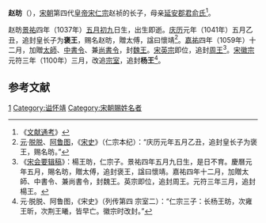 {{Otheruses|趙昉 (順治進士)|other=同名或類似名的其它條目描述}}
'''赵昉'''（{{bd|1037年|6月24日|1037年|6月24日|catIdx=Z赵}}），[[宋朝|宋朝]]第四代[[皇帝|皇帝]][[宋仁宗|宋仁宗]]赵祯的长子，母亲[[俞德妃|延安郡君俞氏]]<ref>《[[文献通考|文献通考]]》</ref>。

赵昉[[景祐|景祐]]四年（1037年）[[五月初九|五月初九]]日生，出生即逝。[[庆历|庆历]]元年（1041年）五月乙丑，追封皇长子为'''褒王'''，赐名赵昉，贈太傅，諡曰懷靖<ref>[[元朝|元]]·[[脱脱|脱脱]]、[[阿鲁图|阿鲁图]]，《[[宋史|宋史]]》（仁宗本纪）：“庆历元年五月乙丑，追封皇长子为褒王，赐名昉。”</ref>。[[嘉祐|嘉祐]]四年（1059年）十二月，加贈[[太師|太師]]、[[中書令|中書令]]、兼[[尚書令|尚書令]]，封[[魏王|魏王]]。[[宋英宗|宋英宗]]即位，追封[[周王|周王]]<ref>《[[宋会要辑稿|宋会要辑稿]]》：楊王昉，仁宗子。景祐四年五月九日生，是日不育。慶曆元年五月，賜名昉，贈太傅，追封褒王，諡曰懷靖。嘉祐四年十二月，加贈太師、中書令、兼尚書令，封魏王。英宗即位，追封周王。元符三年三月，追封楊王。</ref>。[[宋徽宗|宋徽宗]]元符三年（1100年）三月，改追[[宗室|宗室]]，追封'''杨王'''<ref>元·脱脱、阿鲁图，《宋史》（列传第四 宗室二）：“仁宗三子：长杨王昉，次雍王昕，次荆王曦，皆早亡。徽宗时改封。”</ref>。

==参考文献 ==
{{reflist}}

{{宋朝人物小作品}}
[[Category:宋仁宗皇子|1]]
[[Category:谥怀靖|Category:谥怀靖]]
[[Category:宋朝賜姓名者|Category:宋朝賜姓名者]]